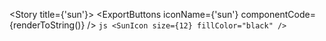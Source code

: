 
<Meta title="Foundations/Icons/sun" />

<Story title={'sun'}>
    <IconViewer>
        <SunIcon size={12} />
    </IconViewer>
    <ExportButtons
        iconName={'sun'}
        componentCode={renderToString(<SunIcon size={12} />)}
    />
    <IconInfo>
        ```js
        <SunIcon size={12} fillColor="black" />
        ```
    </IconInfo>
</Story>
